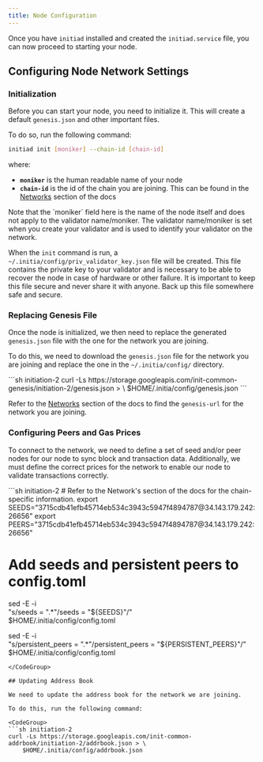 ```yaml
---
title: Node Configuration
---
```


Once you have `initiad` installed and created the `initiad.service` file, you can now proceed to starting your node.

## Configuring Node Network Settings

### Initialization

Before you can start your node, you need to initialize it. This will create a default `genesis.json` and other important files.

To do so, run the following command:

```sh
initiad init [moniker] --chain-id [chain-id]
```

where:

- **`moniker`** is the human readable name of your node
- **`chain-id`** is the id of the chain you are joining. This can be found in the [Networks](/resources/developer/initia-l1) section of the docs

<Note>
Note that the `moniker` field here is the name of the node itself and does not apply to the validator name/moniker. The validator name/moniker is set when you create your validator and is used to identify your validator on the network.
</Note>

When the `init` command is run, a `~/.initia/config/priv_validator_key.json` file will be created. This file contains the private key to your validator and is necessary to be able to recover the node in case of hardware or other failure. It is important to keep this file secure and never share it with anyone. Back up this file somewhere safe and secure.

### Replacing Genesis File

Once the node is initialized, we then need to replace the generated `genesis.json` file with the one for the network you are joining.

To do this, we need to download the `genesis.json` file for the network you are joining and replace the one in the `~/.initia/config/` directory.

<CodeGroup>
```sh initiation-2
curl -Ls https://storage.googleapis.com/init-common-genesis/initiation-2/genesis.json > \
         $HOME/.initia/config/genesis.json
```
</CodeGroup>

Refer to the [Networks](/resources/developer/initia-l1) section of the docs to find the `genesis-url` for the network you are joining.

### Configuring Peers and Gas Prices

To connect to the network, we need to define a set of seed and/or peer nodes for our node to sync block and transaction data. Additionally, we must define the correct prices for the network to enable our node to validate transactions correctly.

<CodeGroup>
```sh initiation-2
# Refer to the Network's section of the docs for the chain-specific information.
export SEEDS="3715cdb41efb45714eb534c3943c5947f4894787@34.143.179.242:26656"
export PEERS="3715cdb41efb45714eb534c3943c5947f4894787@34.143.179.242:26656"

# Add seeds and persistent peers to config.toml
sed -E -i \
  "s/seeds = \".*\"/seeds = \"${SEEDS}\"/" \
  $HOME/.initia/config/config.toml

sed -E -i \
  "s/persistent_peers = \".*\"/persistent_peers = \"${PERSISTENT_PEERS}\"/" \
  $HOME/.initia/config/config.toml
```
</CodeGroup>

## Updating Address Book

We need to update the address book for the network we are joining.

To do this, run the following command:

<CodeGroup>
```sh initiation-2
curl -Ls https://storage.googleapis.com/init-common-addrbook/initiation-2/addrbook.json > \
    $HOME/.initia/config/addrbook.json
```
</CodeGroup>
